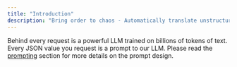 ```yaml
---
title: "Introduction"
description: "Bring order to chaos - Automatically translate unstructured text to machine readable JSON"
---
```


Behind every request is a powerful LLM trained on billions of tokens of text. Every JSON value you request is a prompt to our LLM. Please read the [prompting](./prompting) section for more details on the prompt design.